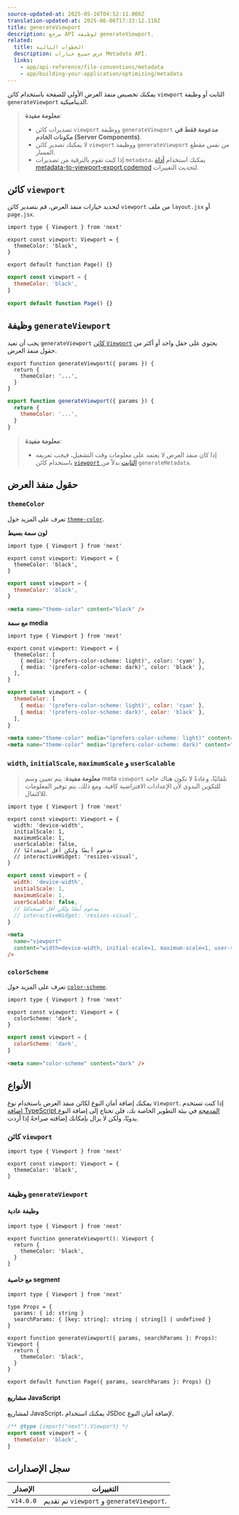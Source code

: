 ```yaml
---
source-updated-at: 2025-05-16T04:52:11.000Z
translation-updated-at: 2025-06-06T17:33:12.110Z
title: generateViewport
description: مرجع API لوظيفة generateViewport.
related:
  title: الخطوات التالية
  description: عرض جميع خيارات Metadata API.
  links:
    - app/api-reference/file-conventions/metadata
    - app/building-your-application/optimizing/metadata
---
```


يمكنك تخصيص منفذ العرض الأولي للصفحة باستخدام كائن `viewport` الثابت أو وظيفة `generateViewport` الديناميكية.

> **معلومة مفيدة**:
>
> - تصديرات كائن `viewport` ووظيفة `generateViewport` **مدعومة فقط في مكونات الخادم (Server Components)**.
> - لا يمكنك تصدير كائن `viewport` ووظيفة `generateViewport` من نفس مقطع المسار.
> - إذا كنت تقوم بالترقية من تصديرات `metadata`، يمكنك استخدام [أداة metadata-to-viewport-export codemod](/docs/app/building-your-application/upgrading/codemods#metadata-to-viewport-export) لتحديث التغييرات.

## كائن `viewport`

لتحديد خيارات منفذ العرض، قم بتصدير كائن `viewport` من ملف `layout.jsx` أو `page.jsx`.

```tsx filename="layout.tsx | page.tsx" switcher
import type { Viewport } from 'next'

export const viewport: Viewport = {
  themeColor: 'black',
}

export default function Page() {}
```

```jsx filename="layout.jsx | page.jsx" switcher
export const viewport = {
  themeColor: 'black',
}

export default function Page() {}
```

## وظيفة `generateViewport`

يجب أن تعيد `generateViewport` [كائن `Viewport`](#viewport-fields) يحتوي على حقل واحد أو أكثر من حقول منفذ العرض.

```tsx filename="layout.tsx | page.tsx" switcher
export function generateViewport({ params }) {
  return {
    themeColor: '...',
  }
}
```

```jsx filename="layout.js | page.js" switcher
export function generateViewport({ params }) {
  return {
    themeColor: '...',
  }
}
```

> **معلومة مفيدة**:
>
> - إذا كان منفذ العرض لا يعتمد على معلومات وقت التشغيل، فيجب تعريفه باستخدام كائن [`viewport` الثابت](#the-viewport-object) بدلاً من `generateMetadata`.

## حقول منفذ العرض

### `themeColor`

تعرف على المزيد حول [`theme-color`](https://developer.mozilla.org/docs/Web/HTML/Element/meta/name/theme-color).

**لون سمة بسيط**

```tsx filename="layout.tsx | page.tsx" switcher
import type { Viewport } from 'next'

export const viewport: Viewport = {
  themeColor: 'black',
}
```

```jsx filename="layout.jsx | page.jsx" switcher
export const viewport = {
  themeColor: 'black',
}
```

```html filename="<head> output" hideLineNumbers
<meta name="theme-color" content="black" />
```

**مع سمة media**

```tsx filename="layout.tsx | page.tsx" switcher
import type { Viewport } from 'next'

export const viewport: Viewport = {
  themeColor: [
    { media: '(prefers-color-scheme: light)', color: 'cyan' },
    { media: '(prefers-color-scheme: dark)', color: 'black' },
  ],
}
```

```jsx filename="layout.jsx | page.jsx" switcher
export const viewport = {
  themeColor: [
    { media: '(prefers-color-scheme: light)', color: 'cyan' },
    { media: '(prefers-color-scheme: dark)', color: 'black' },
  ],
}
```

```html filename="<head> output" hideLineNumbers
<meta name="theme-color" media="(prefers-color-scheme: light)" content="cyan" />
<meta name="theme-color" media="(prefers-color-scheme: dark)" content="black" />
```

### `width`, `initialScale`, `maximumScale` و `userScalable`

> **معلومة مفيدة**: يتم تعيين وسم meta `viewport` تلقائيًا، وعادةً لا تكون هناك حاجة للتكوين اليدوي لأن الإعدادات الافتراضية كافية. ومع ذلك، يتم توفير المعلومات للاكتمال.

```tsx filename="layout.tsx | page.tsx" switcher
import type { Viewport } from 'next'

export const viewport: Viewport = {
  width: 'device-width',
  initialScale: 1,
  maximumScale: 1,
  userScalable: false,
  // مدعوم أيضًا ولكن أقل استخدامًا
  // interactiveWidget: 'resizes-visual',
}
```

```jsx filename="layout.jsx | page.jsx" switcher
export const viewport = {
  width: 'device-width',
  initialScale: 1,
  maximumScale: 1,
  userScalable: false,
  // مدعوم أيضًا ولكن أقل استخدامًا
  // interactiveWidget: 'resizes-visual',
}
```

```html filename="<head> output" hideLineNumbers
<meta
  name="viewport"
  content="width=device-width, initial-scale=1, maximum-scale=1, user-scalable=no"
/>
```

### `colorScheme`

تعرف على المزيد حول [`color-scheme`](https://developer.mozilla.org/en-US/docs/Web/HTML/Element/meta/name#:~:text=color%2Dscheme%3A%20specifies,of%20the%20following%3A).

```tsx filename="layout.tsx | page.tsx" switcher
import type { Viewport } from 'next'

export const viewport: Viewport = {
  colorScheme: 'dark',
}
```

```jsx filename="layout.jsx | page.jsx" switcher
export const viewport = {
  colorScheme: 'dark',
}
```

```html filename="<head> output" hideLineNumbers
<meta name="color-scheme" content="dark" />
```

## الأنواع

يمكنك إضافة أمان النوع لكائن منفذ العرض باستخدام نوع `Viewport`. إذا كنت تستخدم [إضافة TypeScript المدمجة](/docs/app/building-your-application/configuring/typescript) في بيئة التطوير الخاصة بك، فلن تحتاج إلى إضافة النوع يدويًا، ولكن لا يزال بإمكانك إضافته صراحةً إذا أردت.

### كائن `viewport`

```tsx
import type { Viewport } from 'next'

export const viewport: Viewport = {
  themeColor: 'black',
}
```

### وظيفة `generateViewport`

#### وظيفة عادية

```tsx
import type { Viewport } from 'next'

export function generateViewport(): Viewport {
  return {
    themeColor: 'black',
  }
}
```

#### مع خاصية segment

```tsx
import type { Viewport } from 'next'

type Props = {
  params: { id: string }
  searchParams: { [key: string]: string | string[] | undefined }
}

export function generateViewport({ params, searchParams }: Props): Viewport {
  return {
    themeColor: 'black',
  }
}

export default function Page({ params, searchParams }: Props) {}
```

#### مشاريع JavaScript

لمشاريع JavaScript، يمكنك استخدام JSDoc لإضافة أمان النوع.

```js
/** @type {import("next").Viewport} */
export const viewport = {
  themeColor: 'black',
}
```

## سجل الإصدارات

| الإصدار   | التغييرات                                       |
| --------- | --------------------------------------------- |
| `v14.0.0` | تم تقديم `viewport` و `generateViewport`. |